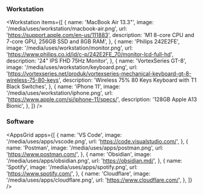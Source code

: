 ### Workstation

<Workstation
  items={[
    {
      name: 'MacBook Air 13.3"',
      image: '/media/uses/workstation/macbook-air.png',
      url: 'https://support.apple.com/en-us/111883',
      description: 'M1 8-core CPU and 7-core GPU, 256GB SSD and 8GB RAM',
    },
    {
      name: 'Philips 242E2FE',
      image: '/media/uses/workstation/monitor.png',
      url: 'https://www.philips.co.id/id/c-p/242E2FE_70/monitor-lcd-full-hd',
      description: '24" IPS FHD 75Hz Monitor',
    },
    {
      name: 'VortexSeries GT-8',
      image: '/media/uses/workstation/keyboard.png',
      url: 'https://vortexseries.net/produk/vortexseries-mechanical-keyboard-gt-8-wireless-75-80-keys',
      description: 'Wireless 75% 80 Keys Keyboard with T1 Black Switches',
    },
    {
      name: 'iPhone 11',
      image: '/media/uses/workstation/iphone.png',
      url: 'https://www.apple.com/si/iphone-11/specs/',
      description: '128GB Apple A13 Bionic',
    },
  ]}
/>

### Software

<AppsGrid
  apps={[
    {
      name: 'VS Code',
      image: '/media/uses/apps/vscode.png',
      url: 'https://code.visualstudio.com/',
    },
    {
      name: 'Postman',
      image: '/media/uses/apps/postman.png',
      url: 'https://www.postman.com/',
    },
    {
      name: 'Obsidian',
      image: '/media/uses/apps/obsidian.png',
      url: 'https://obsidian.md/',
    },
    {
      name: 'Spotify',
      image: '/media/uses/apps/spotify.png',
      url: 'https://www.spotify.com/',
    },
    {
      name: 'Cloudflare',
      image: '/media/uses/apps/cloudflare.png',
      url: 'https://www.cloudflare.com/',
    },
  ]}
/>
